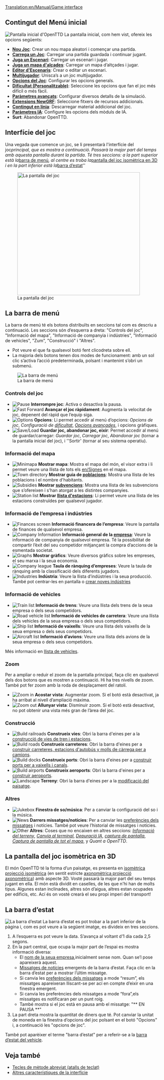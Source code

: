 [[Translation:en/Manual/Game interface]]
{{ca/Manual/Taula de contingut}}
==Contingut del Menú inicial==
[[File:ca/Manual/Main menu new game.png|frame|center|Pantalla inicial d'OpenTTD]]
La pantalla inicial, com hem vist, ofereix les opcions següents:
* '''[[ca/Manual/Nou Joc|Nou Joc]]''': Crear un nou mapa aleatori i començar una partida.
* '''[[ca/Partides guardades|Carrega un Joc]]''': Carregar una partida guardada i continuar jugant.
* '''[[ca/Escenari|Juga un Escenari]]''': Carregar un escenari i jugar.
* '''[[ca/Mapa d'alçades|Juga un mapa d'alçades]]''': Carregar un mapa d’altçades i jugar.
* '''[[ca/Editor d'Escenaris|Editor d'Escenaris]]''': Crear o editar un escenari.
* '''[[ca/Multijugador|Multijugador]]''': Unisca’s a un joc multijugador.
* '''[[ca/Finestra Opcions del Joc|Opcions del Joc]]''': Configurar les opcions generals.
* '''[[ca/Dificultat|Dificultat (Personalitzable)]]''': Seleccione les opcions que fan el joc més difícil o més fàcil.
* '''[[ca/Archive/Manual/Settings/Paràmetres avançats|Paràmetres avançats]]''': Configurar diversos detalls de la simulació.
* '''[[ca/Extensions NewGRF|Extensions NewGRF]]''': Seleccione fitxers de recursos addicionals.
* '''[[ca/Contingut en línia|Contingut en línia]]''': Descarregar material addicional del joc.
* '''[[ca/Paràmetres IA|Paràmetres IA]]''': Configure les opcions dels mòduls de IA.
* '''Surt''': Abandonar OpenTTD.

==Interfície del joc==
Una vegada que comence un joc, se li presentarà l'interfície del joc'' principal, que es mostra a continuació. Passarà la major part del temps amb aquesta pantalla durant la partida. Té tres seccions: a la part superior està la ''[[#la-barra-de-menu|barra de menú]]'', al centre es troba la ''[[#la-pantalla-del-joc-isometrica-en-3d|pantalla del joc isomètrica en 3D ]]'' i en la part inferior està la ''[[#la-barra-d-estat|barra d’estat]]''

[[File:en/Manual/Interface.png|thumb|none|400px|La pantalla del joc]]

==La barra de menú==
La barra de menú té els botons distribuïts en seccions tal com es descriu a continuació. Les seccions són d’esquerra a dreta: "Controls del joc", "Informació del mapa", "Informació de companyia i indústries", "Informació de vehicles", "Zum", "Construcció" i "Altres".
* Pot veure el que fa qualsevol botó fent clicodreta sobre ell.
* La majoria dels botons tenen dos modes de funcionament: amb un sol clic s’activa l’acció predeterminada, polsant i mantenint s’obri un submenú.
[[File:en/Manual html 2bcbc8d0.png|none|frame|La barra de menú]]

===Controls del joc===
*[[File:en/Manual/Manual html m7fd3f2df.png|Pause]] '''Interrompre joc''': Activa o desactiva la pausa.
*[[File:en/Manual/Manual html m56d46b8f.png|Fast Forward]] '''Avançar el joc ràpidament''': Augmenta la velocitat de joc, depenent del ràpid que l’equip siga.
*[[File:en/Manual/Manual html md7ebe52.png|Options]] '''Opcions''': Li permet accedir al menú d’opcions: ''Opcions de joc'', ''Configuració de [[ca/Dificultat|dificultat]]'', ''[[ca/Opcions avançades|Opcions avançades]]'', i opcions gràfiques.
*[[File:en/Manual/Manual html m3ad9dba5.png|Save/Load]] '''Guardar joc, abandonar joc, eixir''': Permet accedir al menú de guardar/carregar: ''Guardar joc'', ''Carregar joc'', ''Abandonar joc'' (tornar a la pantalla inicial del joc), i ''Sortir' (tornar al seu sistema operatiu).

===Informació del mapa===
*[[File:en/Manual/Manual html m6cb2b7aa.png|Minimapa]] '''Mostrar mapa''': Mostra el mapa del món, el visor extra i li permet veure una llista de tots els [[en/Signes]] en el mapa.
*[[File:en/Manual/Manual html m58c015ad.png|Town directory]] '''Mostrar guia de [[ca/Manual/Població|poblacions]]''':  Mostra una llista de les poblacions i el nombre d'habitants.
*[[File:en/Manual/Manual html 54594ccb.png|Subsidies]] '''Mostrar [[ca/Manual/Subvencions|subvencions]]''': Mostra una llista de les subvencions que s’ofereixen i s’han atorgat a les distintes companyies.
*[[File:en/Manual/Manual html m791b53c3.png|Station list]] '''Mostrar [[ca/Llista d’estacions|llista d'estacions]]''': Li permet veure una llista de les estacions construïdes per qualsevol jugador.

===Informació de l’empresa i indústries===
*[[File:en/Manual/Manual html 63e6566d.png|Finances screen]] '''Informació financera de l’empresa''': Veure la pantalla de finances de qualsevol empresa.
*[[File:en/Manual/Manual html 12e20f5b.png|Company Information]] '''Informació general de la [[es/Empresa|empresa]]''': Veure la informació de companyia de qualsevol empresa. Té la possibilitat de compartir l’èxit del seu competidor mitjançant la compra d’accions de la esmentada societat.
*[[File:en/Manual/Manual html 36354981.png|Graphs]] '''Mostrar gràfics''': Veure diversos gràfics sobre les empreses, el seu marxa i la seua economia.
*[[File:en/Manual/Manual html 2a553acb.png|Company league]] '''Taula de rànquing d’empreses''': Veure la taula de rànquing amb la classificació dels diferents jugadors.
*[[File:en/Manual/Manual html m4d6ba21e.png|Industries]] '''Indústria''': Veure la llista d’indústries i la seua producció. També pot centrar-les en pantalla o [[ca/Industries#crear-noves-industries|crear noves indústries]]

===Informació de vehicles===
*[[File:en/Manual/Manual html m16a497ce.png|Train list]] '''Informació de trens''': Veure una llista dels trens de la seua empresa o dels seus competidors.
*[[File:en/Manual/Manual html m3518e48c.png|Road vehicle list]] '''Informació de vehicles de carretera''': Veure una llista dels vehicles de la seua empresa o dels seus competidors.
*[[File:en/Manual/Manual html 53123a33.png|Ship list]] '''Informació de vaixells''': Veure una llista dels vaixells de la seua empresa o dels seus competidors.
*[[File:en/Manual/Manual html 442702e6.png|Aircraft list]] '''Informació d’avions''': Veure una llista dels avions de la seua empresa o dels seus competidors.

Més informació en [[ca/Llista de vehicles|llista de vehicles]].

===Zoom===
Per a ampliar o reduir el zoom de la pantalla principal, faça clic en qualsevol dels dos botons que es mostren a continuació. Hi ha tres nivells de zoom. També pot fer zoom amb la roda de desplaçament del ratolí.
*[[File:en/Manual/Manual html 628b2aa3.png|Zoom in]] '''Acostar vista''': Augmentar zoom. Si el botó està desactivat, ja ha arribat al nivell d’ampliació màxima.
*[[File:en/Manual/Manual html m55168bcb.png|Zoom out]] '''Allunyar vista''': Disminuir zoom. Si el botó està desactivat, no pot obtenir una vista més gran de l’àrea del joc.

===Construcció===
*[[File:en/Manual/Manual html m772c5b23.png|Build railroads]] '''Construeix vies''': Obri la barra d'eines per a la [[ca/Construcció de ferrocarril|construcció de vies de tren i estacions]].
*[[File:en/Manual/Manual html ma6d6c8c.png|Build roads]] '''Construeix carreteres''': Obri la barra d'eines per a [[ca/Manual/Construir carreteres|construir carreteres, estacions d'autobús y molls de càrrega per a camions]].
*[[File:en/Manual/Manual html m2cc0c4cd.png|Build docks]] '''Construeix ports''': Obri la barra d'eines per a [[ca/Construir rutes marítimes|construir ports per a vaixells i canals]].
*[[File:en/Manual/Manual html 1ae92703.png|Build airports]] '''Construeix aeroports''': Obri la barra d'eines per a [[ca/Manual/Construir aeroports|construir aeroports]].
*[[File:en/Manual/Manual html m233f8633.png|Landscape]] '''Terreny''': Obri la barra d'eines per a la [[ca/Manual/Paisatge|modificació del paisatge]].

===Altres===
*[[File:en/Manual/Manual html m6a2249c4.png|Jukebox]] '''Finestra de so/música''': Per a canviar la configuració del so i la música.
*[[File:en/Manual/Manual html 2a55c3aa.png|News]] '''Darrers missatges/notícies''': Per a canviar les [[ca/Preferències dels Missatges|preferències dels missatges]] i notícies. També pot veure l’historial de missatges i notícies.
*[[File:en/Manual/Manual html 51cda05b.png|Other]] '''Altres''': Coses que no encaixen en altres seccions: ''[[ca/Informació del terreny|Informació del terreny]]'', ''[[ca/Terminal|Canvia al terminal]]'', ''[[ca/Depuració IA|Depuració IA]]'', ''[[ca/Captura de pantalla|captura de pantalla]]'', ''[[es/Captura de pantalla de tot el mapa|Captura de pantalla de tot el mapa]]'', y ''Quant a OpenTTD''.

==La pantalla del joc isomètrica en 3D==
El món OpenTTD té la forma d’un paisatge, es presenta en [https://www.wikipedia.org/wiki/ca:projecció isomètrica projecció isomètrica] (en sentit estricte [https://www.wikipedia.org/wiki/ca:projecció axonomètrica projecció axonomètrica]) amb aspecte 3D. Vosté passarà la major part del seu temps jugant en ella. El món està dividit en caselles, de les que n'hi han de molts tipus. Algunes estan inclinades, altres són d’aigua, altres estan ocupades per edificis, etc. Ací és on vosté crearà el seu propi imperi del transport!

==La barra d’estat==
[[File:en/Manual/Status-bar.png|none|frame|La barra d’estat]]
La barra d’estat es pot trobar a la part inferior de la pàgina i, com es pot veure a la següent imatge, es divideix en tres seccions.
#A l’esquerra es pot veure la data. S’avança al voltant d’1 dia cada 2,5 segons.
#En la part central, que ocupa la major part de l’espai es mostra informació diversa:
#*El [[ca/Empresa de transports|nom de la seua empresa]],inicialment sense nom. Quan se’l pose apareixerà aquest.
#*[[ca/Missatges de notícies|Missatges de notícies]] emergents de la barra d’estat. Faça clic en la barra d’estat per a mostrar l’últim missatge.
#*Si canvia les [[ca/Preferències dels Missatges|preferències dels missatges]] a mode “resum”, els missatges apareixeran lliscant-se per ací en compte d’eixir en una finestra emergent.
#*Si canvia les preferències dels missatges a mode “fora”,els missatges es notificaran per un punt roig.
#* També mostra si el joc està en pausa amb el missatge: "** EN PAUSA **"
#La part dreta mostra la quantitat de diners que té. Pot canviar la unitat de moneda en la finestra d’opcions del joc polsant en el botó "Opcions" i, a continuació les "opcions de joc".

També pot aparèixer el terme "barra d’estat" per a referir-se a la [[ca/Barra d’estat|barra d’estat del vehicle]].

==Veja també==
* [[ca/Tecles de mètode abreviat|Tecles de mètode abreviat (atalls de teclat)]]
* [[ca/Altres característiques de la interfície|Altres característiques de la interfície]]